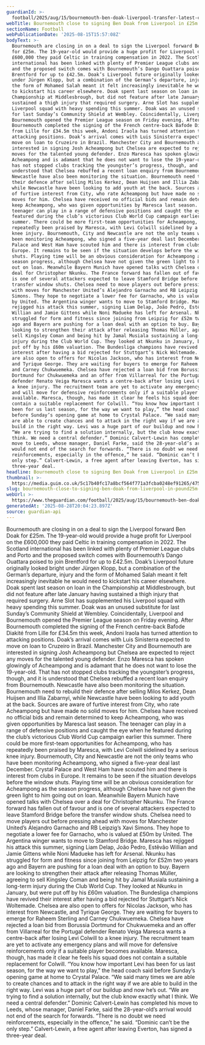 ```yaml
---
guardianId: >-
  football/2025/aug/15/bournemouth-ben-doak-liverpool-transfer-latest-chelsea-nkunku-bayern-munich
webTitle: Bournemouth close to signing Ben Doak from Liverpool in £25m deal
sectionName: Football
webPublicationDate: '2025-08-15T15:57:08Z'
bodyText: >-
  Bournemouth are closing in on a deal to sign the Liverpool forward Ben Doak
  for £25m. The 19-year-old would provide a huge profit for Liverpool on the
  £600,000 they paid Celtic in training compensation in 2022. The Scotland
  international has been linked with plenty of Premier League clubs and Porto
  and the proposed switch comes with Bournemouth’s Dango Ouattara poised to join
  Brentford for up to £42.5m. Doak’s Liverpool future originally looked bright
  under Jürgen Klopp, but a combination of the German’s departure, injury and
  the form of Mohamed Salah meant it felt increasingly inevitable he would need
  to kickstart his career elsewhere. Doak spent last season on loan in the
  Championship at Middlesbrough, but did not feature after late January having
  sustained a thigh injury that required surgery. Arne Slot has supplemented his
  Liverpool squad with heavy spending this summer. Doak was an unused substitute
  for last Sunday’s Community Shield at Wembley. Coincidentally, Liverpool and
  Bournemouth opened the Premier League season on Friday evening. After
  Bournemouth completed the signing of the French centre-back Bafode Diakité
  from Lille for £34.5m this week, Andoni Iraola has turned attention to
  attacking positions. Doak’s arrival comes with Luis Sinisterra expected to
  move on loan to Cruzeiro in Brazil. Manchester City and Bournemouth are
  interested in signing Josh Acheampong but Chelsea are expected to reject any
  moves for the talented young defender. Enzo Maresca has spoken glowingly of
  Acheampong and is adamant that he does not want to lose the 19-year-old. That
  has not stopped clubs tracking the youngster’s progress, though, and it is
  understood that Chelsea rebuffed a recent loan enquiry from Bournemouth.
  Newcastle have also been monitoring the situation. Bournemouth need to rebuild
  their defence after selling Milos Kerkez, Dean Huijsen and Illia Zabarnyi,
  while Newcastle have been looking to add youth at the back. Sources are aware
  of furtive interest from City, who rate Acheampong but have made no solid
  moves for him. Chelsea have received no official bids and remain determined to
  keep Acheampong, who was given opportunities by Maresca last season. The
  teenager can play in a range of defensive positions and caught the eye when he
  featured during the club’s victorious Club World Cup campaign earlier this
  summer. There could be more first-team opportunities for Acheampong, who has
  repeatedly been praised by Maresca, with Levi Colwill sidelined by a serious
  knee injury. Bournemouth, City and Newcastle are not the only teams who have
  been monitoring Acheampong, who signed a five-year deal last December. Crystal
  Palace and West Ham have scouted him and there is interest from clubs in
  Europe. It remains to be seen if the situation develops before the window
  shuts. Playing time will be an obvious consideration for Acheampong as the
  season progress, although Chelsea have not given the green light to him going
  out on loan. Meanwhile Bayern Munich have opened talks with Chelsea over a
  deal for Christopher Nkunku. The France forward has fallen out of favour and
  is one of several attackers expected to leave Stamford Bridge before the
  transfer window shuts. Chelsea need to move players out before pressing ahead
  with moves for Manchester United’s Alejandro Garnacho and RB Leipzig’s Xavi
  Simons. They hope to negotiate a lower fee for Garnacho, who is valued at £50m
  by United. The Argentina winger wants to move to Stamford Bridge. Maresca has
  rejigged his attack this summer, signing Liam Delap, João Pedro, Estêvão
  Willian and Jamie Gittens while Noni Madueke has left for Arsenal. Nkunku has
  struggled for form and fitness since joining from Leipzig for £52m two years
  ago and Bayern are pushing for a loan deal with an option to buy. Bayern are
  looking to strengthen their attack after releasing Thomas Müller, agreeing to
  sell Kingsley Coman and being hit by Jamal Musiala sustaining a long-term
  injury during the Club World Cup. They looked at Nkunku in January, but were
  put off by his £60m valuation. The Bundesliga champions have revived their
  interest after having a bid rejected for Stuttgart’s Nick Woltemade. Chelsea
  are also open to offers for Nicolas Jackson, who has interest from Newcastle,
  and Tyrique George. They are waiting for buyers to emerge for Raheem Sterling
  and Carney Chukwuemeka. Chelsea have rejected a loan bid from Borussia
  Dortmund for Chukwuemeka and an offer from Villarreal for the Portugal
  defender Renato Veiga Maresca wants a centre-back after losing Levi Colwill to
  a knee injury. The recruitment team are yet to activate any emergency plans
  and will move for defensive reinforcements only if a suitable player becomes
  available. Maresca, though, has made it clear he feels his squad does not
  contain a suitable replacement for Colwill. “You know how important Levi has
  been for us last season, for the way we want to play,” the head coach said
  before Sunday’s opening game at home to Crystal Palace. “We said many times we
  are able to create chances and to attack in the right way if we are able to
  build in the right way. Levi was a huge part of our buildup and now he’s out.
  “We are trying to find a solution internally, but the club know exactly what I
  think. We need a central defender.” Dominic Calvert-Lewin has completed his
  move to Leeds, whose manager, Daniel Farke, said the 28-year-old’s arrival
  would not end of the search for forwards. “There is no doubt we need
  reinforcements, especially in the offence,” he said. “Dominic can’t be the
  only step.” Calvert-Lewin, a free agent after leaving Everton, has signed a
  three-year deal.
headline: Bournemouth close to signing Ben Doak from Liverpool in £25m deal
thumbnail: >-
  https://media.guim.co.uk/5c17b40fc17a8bcf564f771a3fcba0248ef91265/475_307_1822_1457/500.jpg
slug: bournemouth-close-to-signing-ben-doak-from-liverpool-in-pound25m-deal
webUrl: >-
  https://www.theguardian.com/football/2025/aug/15/bournemouth-ben-doak-liverpool-transfer-latest-chelsea-nkunku-bayern-munich
generatedAt: '2025-08-28T20:04:23.897Z'
source: guardian-api
---
```

Bournemouth are closing in on a deal to sign the Liverpool forward Ben Doak for £25m. The 19-year-old would provide a huge profit for Liverpool on the £600,000 they paid Celtic in training compensation in 2022. The Scotland international has been linked with plenty of Premier League clubs and Porto and the proposed switch comes with Bournemouth’s Dango Ouattara poised to join Brentford for up to £42.5m. Doak’s Liverpool future originally looked bright under Jürgen Klopp, but a combination of the German’s departure, injury and the form of Mohamed Salah meant it felt increasingly inevitable he would need to kickstart his career elsewhere. Doak spent last season on loan in the Championship at Middlesbrough, but did not feature after late January having sustained a thigh injury that required surgery. Arne Slot has supplemented his Liverpool squad with heavy spending this summer. Doak was an unused substitute for last Sunday’s Community Shield at Wembley. Coincidentally, Liverpool and Bournemouth opened the Premier League season on Friday evening. After Bournemouth completed the signing of the French centre-back Bafode Diakité from Lille for £34.5m this week, Andoni Iraola has turned attention to attacking positions. Doak’s arrival comes with Luis Sinisterra expected to move on loan to Cruzeiro in Brazil. Manchester City and Bournemouth are interested in signing Josh Acheampong but Chelsea are expected to reject any moves for the talented young defender. Enzo Maresca has spoken glowingly of Acheampong and is adamant that he does not want to lose the 19-year-old. That has not stopped clubs tracking the youngster’s progress, though, and it is understood that Chelsea rebuffed a recent loan enquiry from Bournemouth. Newcastle have also been monitoring the situation. Bournemouth need to rebuild their defence after selling Milos Kerkez, Dean Huijsen and Illia Zabarnyi, while Newcastle have been looking to add youth at the back. Sources are aware of furtive interest from City, who rate Acheampong but have made no solid moves for him. Chelsea have received no official bids and remain determined to keep Acheampong, who was given opportunities by Maresca last season. The teenager can play in a range of defensive positions and caught the eye when he featured during the club’s victorious Club World Cup campaign earlier this summer. There could be more first-team opportunities for Acheampong, who has repeatedly been praised by Maresca, with Levi Colwill sidelined by a serious knee injury. Bournemouth, City and Newcastle are not the only teams who have been monitoring Acheampong, who signed a five-year deal last December. Crystal Palace and West Ham have scouted him and there is interest from clubs in Europe. It remains to be seen if the situation develops before the window shuts. Playing time will be an obvious consideration for Acheampong as the season progress, although Chelsea have not given the green light to him going out on loan. Meanwhile Bayern Munich have opened talks with Chelsea over a deal for Christopher Nkunku. The France forward has fallen out of favour and is one of several attackers expected to leave Stamford Bridge before the transfer window shuts. Chelsea need to move players out before pressing ahead with moves for Manchester United’s Alejandro Garnacho and RB Leipzig’s Xavi Simons. They hope to negotiate a lower fee for Garnacho, who is valued at £50m by United. The Argentina winger wants to move to Stamford Bridge. Maresca has rejigged his attack this summer, signing Liam Delap, João Pedro, Estêvão Willian and Jamie Gittens while Noni Madueke has left for Arsenal. Nkunku has struggled for form and fitness since joining from Leipzig for £52m two years ago and Bayern are pushing for a loan deal with an option to buy. Bayern are looking to strengthen their attack after releasing Thomas Müller, agreeing to sell Kingsley Coman and being hit by Jamal Musiala sustaining a long-term injury during the Club World Cup. They looked at Nkunku in January, but were put off by his £60m valuation. The Bundesliga champions have revived their interest after having a bid rejected for Stuttgart’s Nick Woltemade. Chelsea are also open to offers for Nicolas Jackson, who has interest from Newcastle, and Tyrique George. They are waiting for buyers to emerge for Raheem Sterling and Carney Chukwuemeka. Chelsea have rejected a loan bid from Borussia Dortmund for Chukwuemeka and an offer from Villarreal for the Portugal defender Renato Veiga Maresca wants a centre-back after losing Levi Colwill to a knee injury. The recruitment team are yet to activate any emergency plans and will move for defensive reinforcements only if a suitable player becomes available. Maresca, though, has made it clear he feels his squad does not contain a suitable replacement for Colwill. “You know how important Levi has been for us last season, for the way we want to play,” the head coach said before Sunday’s opening game at home to Crystal Palace. “We said many times we are able to create chances and to attack in the right way if we are able to build in the right way. Levi was a huge part of our buildup and now he’s out. “We are trying to find a solution internally, but the club know exactly what I think. We need a central defender.” Dominic Calvert-Lewin has completed his move to Leeds, whose manager, Daniel Farke, said the 28-year-old’s arrival would not end of the search for forwards. “There is no doubt we need reinforcements, especially in the offence,” he said. “Dominic can’t be the only step.” Calvert-Lewin, a free agent after leaving Everton, has signed a three-year deal.
